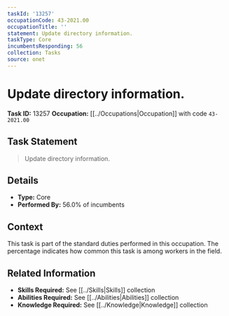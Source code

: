 ```yaml
---
taskId: '13257'
occupationCode: 43-2021.00
occupationTitle: ''
statement: Update directory information.
taskType: Core
incumbentsResponding: 56
collection: Tasks
source: onet
---
```

# Update directory information.

**Task ID:** 13257
**Occupation:** [[../Occupations|Occupation]] with code `43-2021.00`

## Task Statement

> Update directory information.

## Details

- **Type:** Core
- **Performed By:** 56.0% of incumbents

## Context

This task is part of the standard duties performed in this occupation. The percentage indicates how common this task is among workers in the field.

## Related Information

- **Skills Required:** See [[../Skills|Skills]] collection
- **Abilities Required:** See [[../Abilities|Abilities]] collection
- **Knowledge Required:** See [[../Knowledge|Knowledge]] collection
